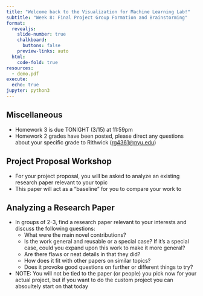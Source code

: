 ```yaml
---
title: "Welcome back to the Visualization for Machine Learning Lab!"
subtitle: "Week 8: Final Project Group Formation and Brainstorming"
format:
  revealjs: 
    slide-number: true
    chalkboard: 
      buttons: false
    preview-links: auto
  html:
    code-fold: true
resources:
  - demo.pdf
execute:
  echo: true
jupyter: python3
---
```


## Miscellaneous 

* Homework 3 is due TONIGHT (3/15) at 11:59pm
* Homework 2 grades have been posted, please direct any questions about your specific grade to Rithwick ([rg4361@nyu.edu](rg4361@nyu.edu))

## Project Proposal Workshop
* For your project proposal, you will be asked to analyze an existing research paper relevant to your topic 
* This paper will act as a "baseline" for you to compare your work to

## Analyzing a Research Paper
* In groups of 2-3, find a research paper relevant to your interests and discuss the following questions:
  * What were the main novel contributions?
  * Is the work general and reusable or a special case? If it's a special case, could you expand upon this work to make it more general?
  * Are there flaws or neat details in that they did?
  * How does it fit with other papers on similar topics?
  * Does it provoke good questions on further or different things to try? 
* NOTE: You will not be tied to the paper (or people) you pick now for your actual project, but if you want to do the custom project you can absoultely start on that today